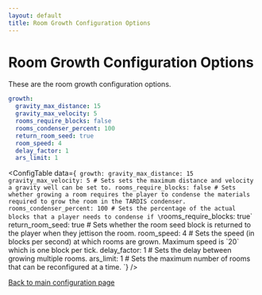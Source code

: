 ```yaml
---
layout: default
title: Room Growth Configuration Options
---
```



# Room Growth Configuration Options

These are the room growth configuration options.

```yaml title="/plugins/TARDIS/config.yml"
growth:
  gravity_max_distance: 15
  gravity_max_velocity: 5
  rooms_require_blocks: false
  rooms_condenser_percent: 100
  return_room_seed: true
  room_speed: 4
  delay_factor: 1
  ars_limit: 1
```

<ConfigTable data={`
growth:
    gravity_max_distance: 15
    gravity_max_velocity: 5 # Sets sets the maximum distance and velocity a gravity well can be set to.
    rooms_require_blocks: false # Sets whether growing a room requires the player to condense the materials required to grow the room in the TARDIS condenser.
    rooms_condenser_percent: 100 # Sets the percentage of the actual blocks that a player needs to condense if \`rooms_require_blocks: true\`
    return_room_seed: true # Sets whether the room seed block is returned to the player when they jettison the room.
    room_speed: 4 # Sets the speed (in blocks per second) at which rooms are grown. Maximum speed is \`20\` which is one block per tick.
    delay_factor: 1 # Sets the delay between growing multiple rooms.
    ars_limit: 1 # Sets the maximum number of rooms that can be reconfigured at a time.
`} />

[Back to main configuration page](/category/plugin-configuration)

